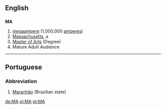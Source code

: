 ==English==

==={{Abbreviation}}===
'''MA'''

#[[megaampere]]   (1,000,000 [[ampere]]s)
#[[Massachusetts]], a {{USstate}}
#[[Master of Arts]] (Degree)
#Mature Adult Audience
----

==Portuguese==
===Abbreviation===
#[[Maranhão]] (Brazilian state)
[[de:MA]]
[[pl:MA]]
[[pt:MA]]